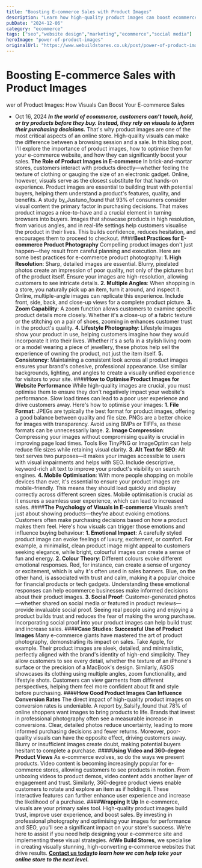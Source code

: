 ```yaml
---
title: "Boosting E-commerce Sales with Product Images"
description: "Learn how high-quality product images can boost ecommerce sales by building trust, enhancing customer experience, and driving conversions."
pubDate: "2024-12-06"
category: "ecommerce"
tags: ["seo","website design","marketing","ecommerce","social media"]
heroImage: "power-of-product-images"
originalUrl: "https://www.webuildstores.co.uk/post/power-of-product-images"
---
```



# Boosting E-commerce Sales with Product Images

<BlogHeroImage src={heroImage} alt="Boosting E-commerce Sales with Product Images" />

wer of Product Images: How Visuals Can Boost Your E-commerce Sales
 * Oct 16, 2024
**_In the world of ecommerce, customers can’t touch, hold, or try products before they buy. Instead, they rely on visuals to inform their purchasing decisions._**
That's why product images are one of the most critical aspects of an online store. High-quality visuals can make the difference between a browsing session and a sale.
In this blog post, I'll explore the importance of product images, how to optimise them for your e-commerce website, and how they can significantly boost your sales.
**The Role of Product Images in E-commerce**
In brick-and-mortar stores, customers interact with products directly—whether feeling the texture of clothing or gauging the size of an electronic gadget. Online, however, visuals serve as the closest substitute for that hands-on experience. Product images are essential to building trust with potential buyers, helping them understand a product's features, quality, and benefits.
A study by_Justuno_found that 93% of consumers consider visual content the primary factor in purchasing decisions. That makes product images a nice-to-have and a crucial element in turning browsers into buyers.
Images that showcase products in high resolution, from various angles, and in real-life settings help customers visualise the product in their lives. This builds confidence, reduces hesitation, and encourages them to proceed to checkout.
####**Best Practices for E-commerce Product Photography**
Compelling product images don't just happen—they result from careful planning and execution. Here are some best practices for e-commerce product photography:
**1\. High Resolution**: Sharp, detailed images are essential. Blurry, pixelated photos create an impression of poor quality, not only of the pictures but of the product itself. Ensure your images are high-resolution, allowing customers to see intricate details.
**2\. Multiple Angles**: When shopping in a store, you naturally pick up an item, turn it around, and inspect it. Online, multiple-angle images can replicate this experience. Include front, side, back, and close-up views for a complete product picture.
**3\. Zoom Capability**: A zoom function allows customers to examine specific product details more closely. Whether it's a close-up of a fabric texture or the stitching on a pair of shoes, zooming in enhances customer trust in the product's quality.
**4\. Lifestyle Photography**: Lifestyle images show your product in use, helping customers imagine how they would incorporate it into their lives. Whether it's a sofa in a stylish living room or a model wearing a piece of jewellery, these photos help sell the experience of owning the product, not just the item itself.
**5\. Consistency**: Maintaining a consistent look across all product images ensures your brand's cohesive, professional appearance. Use similar backgrounds, lighting, and angles to create a visually unified experience for visitors to your site.
####**How to Optimise Product Images for Website Performance**
While high-quality images are crucial, you must optimise them to ensure they don't negatively impact your website's performance. Slow load times can lead to a poor user experience and drive customers away. Here's how to optimise your images:
**1\. File Format**: JPEGs are typically the best format for product images, offering a good balance between quality and file size. PNGs are a better choice for images with transparency. Avoid using BMPs or TIFFs, as these formats can be unnecessarily large.
**2\. Image Compression**: Compressing your images without compromising quality is crucial in improving page load times. Tools like TinyPNG or ImageOptim can help reduce file sizes while retaining visual clarity.
**3\. Alt Text for SEO**: Alt text serves two purposes—it makes your images accessible to users with visual impairments and helps with SEO. Include descriptive, keyword-rich alt text to improve your product's visibility on search engines.
**4\. Mobile Optimisation**: With more people shopping on mobile devices than ever, it's essential to ensure your product images are mobile-friendly. This means they should load quickly and display correctly across different screen sizes. Mobile optimisation is crucial as it ensures a seamless user experience, which can lead to increased sales.
####**The Psychology of Visuals in E-commerce**
Visuals aren't just about showing products—they're about evoking emotions. Customers often make purchasing decisions based on how a product makes them feel. Here's how visuals can trigger those emotions and influence buying behaviour:
**1\. Emotional Impact**: A carefully styled product image can evoke feelings of luxury, excitement, or comfort. For example, a minimalist, clean product image might appeal to customers seeking elegance, while bright, colourful images can create a sense of fun and energy.
**2\. Colour Theory**: Different colours evoke different emotional responses. Red, for instance, can create a sense of urgency or excitement, which is why it's often used in sales banners. Blue, on the other hand, is associated with trust and calm, making it a popular choice for financial products or tech gadgets. Understanding these emotional responses can help ecommerce businesses make informed decisions about their product images.
**3\. Social Proof**: Customer-generated photos—whether shared on social media or featured in product reviews—provide invaluable social proof. Seeing real people using and enjoying a product builds trust and reduces the fear of making the wrong purchase. Incorporating social proof into your product images can help build trust and increase sales.
####**Case Studies: Successful Use of Product Images**
Many e-commerce giants have mastered the art of product photography, demonstrating its impact on sales. Take Apple, for example. Their product images are sleek, detailed, and minimalistic, perfectly aligned with the brand's identity of high-end simplicity.
They allow customers to see every detail, whether the texture of an iPhone's surface or the precision of a MacBook's design.
Similarly, ASOS showcases its clothing using multiple angles, zoom functionality, and lifestyle shots. Customers can view garments from different perspectives, helping them feel more confident about fit and style before purchasing.
####**How Good Product Images Can Influence Conversion Rates**
The direct impact of high-quality product images on conversion rates is undeniable. A report by_Salsify_found that 78% of online shoppers want images to bring products to life.
Brands that invest in professional photography often see a measurable increase in conversions. Clear, detailed photos reduce uncertainty, leading to more informed purchasing decisions and fewer returns.
Moreover, poor-quality visuals can have the opposite effect, driving customers away. Blurry or insufficient images create doubt, making potential buyers hesitant to complete a purchase.
####**Using Video and 360-degree Product Views**
As e-commerce evolves, so do the ways we present products. Video content is becoming increasingly popular for e-commerce stores, allowing customers to see products in motion.
From unboxing videos to product demos, video content adds another layer of engagement and trust.
Similarly, 360-degree product views enable customers to rotate and explore an item as if holding it. These interactive features can further enhance user experience and increase the likelihood of a purchase.
####**Wrapping It Up**
In e-commerce, visuals are your primary sales tool. High-quality product images build trust, improve user experience, and boost sales. By investing in professional photography and optimising your images for performance and SEO, you'll see a significant impact on your store's success.
We're here to assist if you need help designing your e-commerce site and implementing these visual strategies. At**We Build Stores**, we specialise in creating visually stunning, high-converting e-commerce websites that drive results.
[**__Contact us today__**](https://www.webuildstores.co.uk/contact)**_to learn how we can help take your online store to the next level._**
